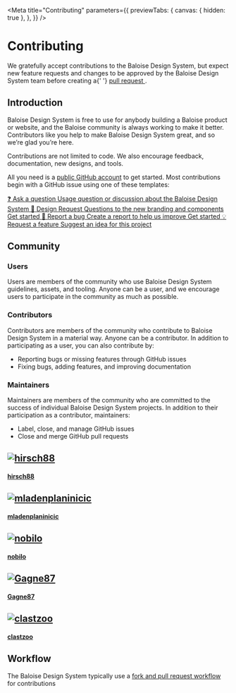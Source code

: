 
<Meta
  title="Contributing"
  parameters={{
    previewTabs: {
      canvas: { hidden: true },
    },
  }}
/>

# Contributing

<bal-doc-lead>
  We gratefully accept contributions to the Baloise Design System, but expect new feature requests and changes to be
  approved by the Baloise Design System team before creating a{' '}
  <a href="https://github.com/baloise/design-system/pulls" target="_blank">
    pull request
  </a>
  .
</bal-doc-lead>

## Introduction

Baloise Design System is free to use for anybody building a Baloise product or website, and the Baloise community is always working to make it better. Contributors like you help to make Baloise Design System great, and so we’re glad you’re here.

Contributions are not limited to code. We also encourage feedback, documentation, new designs, and tools.

All you need is a [public GitHub account](https://github.com/) to get started. Most contributions begin with a GitHub issue using one of these templates:

<div class="support">
  <a href="https://github.com/baloise/design-system/issues/new?assignees=&labels=❓+Question+&template=question.md">
    <span class="support__icon">❓</span>
    <span class="support__title">Ask a question</span>
    <span class="support__label">Usage question or discussion about the Baloise Design System</span>
  </a>
  <a href="https://github.com/baloise/design-system/issues/new?assignees=&labels=❓+Question+&template=question.md">
    <span class="support__icon">🎨</span>
    <span class="support__title">Design Request</span>
    <span class="support__label">Questions to the new branding and components Get started</span>
  </a>
  <a href="https://github.com/baloise/design-system/issues/new?assignees=&labels=❓+Question+&template=question.md">
    <span class="support__icon">🐛</span>
    <span class="support__title">Report a bug</span>
    <span class="support__label">Create a report to help us improve Get started</span>
  </a>
  <a href="https://github.com/baloise/design-system/issues/new?assignees=&labels=❓+Question+&template=question.md">
    <span class="support__icon">💡</span>
    <span class="support__title">Request a feature</span>
    <span class="support__label">Suggest an idea for this project</span>
  </a>
</div>

## Community

### Users

Users are members of the community who use Baloise Design System guidelines, assets, and tooling. Anyone can be a user, and we encourage users to participate in the community as much as possible.

### Contributors

Contributors are members of the community who contribute to Baloise Design System in a material way. Anyone can be a contributor. In addition to participating as a user, you can also contribute by:

- Reporting bugs or missing features through GitHub issues
- Fixing bugs, adding features, and improving documentation


<Description markdown={contributors} />

### Maintainers

Maintainers are members of the community who are committed to the success of individual Baloise Design System projects. In addition to their participation as a contributor, maintainers:

- Label, close, and manage GitHub issues
- Close and merge GitHub pull requests

<div class="avatars">
  <a href="https://github.com/hirsch88" target="_top" class="sbdocs sbdocs-a avatar avatar--green">
    <h2 class="sbdocs sbdocs-h2">
      <img
        src="https://avatars.githubusercontent.com/u/6384499?v=4"
        alt="hirsch88"
        class="sbdocs sbdocs-img"
        style={{ width: '80px' }}
      />
    </h2>
    <h4 class="sbdocs sbdocs-h4">hirsch88</h4>
  </a>
  <a href="https://github.com/mladenplaninicic" target="_top" class="sbdocs sbdocs-a avatar avatar--green">
    <h2 class="sbdocs sbdocs-h2">
      <img
        src="https://avatars.githubusercontent.com/u/28272339?v=4"
        alt="mladenplaninicic"
        class="sbdocs sbdocs-img"
        style={{ width: '80px' }}
      />
    </h2>
    <h4 class="sbdocs sbdocs-h4">mladenplaninicic</h4>
  </a>
  <a href="https://github.com/nobilo" target="_top" class="sbdocs sbdocs-a avatar avatar--green">
    <h2 class="sbdocs sbdocs-h2">
      <img
        src="https://avatars.githubusercontent.com/u/11984467?v=4"
        alt="nobilo"
        class="sbdocs sbdocs-img"
        style={{ width: '80px' }}
      />
    </h2>
    <h4 class="sbdocs sbdocs-h4">nobilo</h4>
  </a>
  <a href="https://github.com/Gagne87" target="_top" class="sbdocs sbdocs-a avatar avatar--green">
    <h2 class="sbdocs sbdocs-h2">
      <img
        src="https://avatars.githubusercontent.com/u/29020214?v=4"
        alt="Gagne87"
        class="sbdocs sbdocs-img"
        style={{ width: '80px' }}
      />
    </h2>
    <h4 class="sbdocs sbdocs-h4">Gagne87</h4>
  </a>
  <a href="https://github.com/clastzoo" target="_top" class="sbdocs sbdocs-a avatar avatar--green">
    <h2 class="sbdocs sbdocs-h2">
      <img
        src="https://avatars.githubusercontent.com/u/62377419?v=4"
        alt="clastzoo"
        class="sbdocs sbdocs-img"
        style={{ width: '80px' }}
      />
    </h2>
    <h4 class="sbdocs sbdocs-h4">clastzoo</h4>
  </a>
</div>

## Workflow

The Baloise Design System typically use a [fork and pull request workflow](https://docs.github.com/en/get-started/quickstart/contributing-to-projects) for contributions

<bal-doc-github link="/stories/contributing.stories.mdx"></bal-doc-github>
